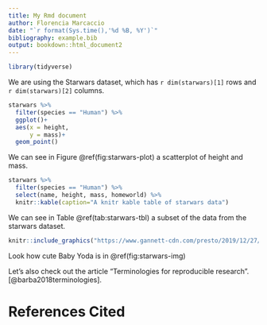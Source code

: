 ```yaml
---
title: My Rmd document
author: Florencia Marcaccio
date: "`r format(Sys.time(),'%d %B, %Y')`"
bibliography: example.bib
output: bookdown::html_document2
---
```

```r
library(tidyverse)
```

We are using the Starwars dataset, which has `r dim(starwars)[1]` rows and `r dim(starwars)[2]` columns.




```r
starwars %>%
  filter(species == "Human") %>%
  ggplot()+
  aes(x = height,
      y = mass)+
  geom_point()
```

We can see in Figure \@ref(fig:starwars-plot) a scatterplot of height and mass.



```r
starwars %>%
  filter(species == "Human") %>%
  select(name, height, mass, homeworld) %>%
  knitr::kable(caption="A knitr kable table of starwars data")
```

We can see in Table \@ref(tab:starwars-tbl) a subset of the data from the starwars dataset.


```r
knitr::include_graphics("https://www.gannett-cdn.com/presto/2019/12/27/USAT/e79b0b30-cb0d-47d5-83a5-36a814107e8d-mandalorian-108-7_013d454d.jpeg?width=660&height=275&fit=crop&format=pjpg&auto=webp")
```
Look how cute Baby Yoda is in \@ref(fig:starwars-img)

Let's also check out the article "Terminologies for reproducible research". [@barba2018terminologies].

# References Cited
